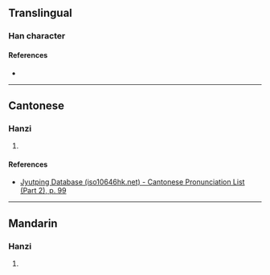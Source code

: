 {{character info/new}}
==Translingual==

===Han character===
{{Han char|rn=46|rad=山|as=07|sn=10|four=|canj=ELU|ids=⿱沂山}}

====References====
* {{Han ref|kx=0312.190|dkj=08123|dj=0613.010|hdz=10776.030|uh=5CFE|ud=23806}}

----

==Cantonese==

===Hanzi===
{{yue-hanzi|jyut=[[ngan4]], [[an4]]|y=ngan4, an4}}

# {{defn|lang=yue|sort=山07}}

====References====
* [http://www.iso10646hk.net/jp/document/download.jsp Jyutping Database (iso10646hk.net) - Cantonese Pronunciation List (Part 2), p. 99]

----

==Mandarin==

===Hanzi===
{{cmn-hanzi|pin=[[yín]] ([[yin2]])|wg=yin<sup>2</sup>}}

# {{defn|lang=cmn|sort=山07}}